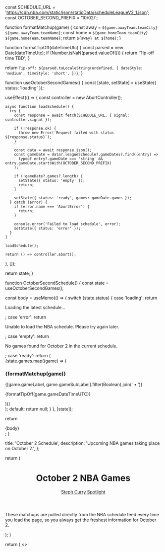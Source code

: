 
const SCHEDULE_URL = 'https://cdn.nba.com/static/json/staticData/scheduleLeagueV2_1.json';
const OCTOBER_SECOND_PREFIX = '10/02/';

function formatMatchup(game) {
  const away = `${game.awayTeam.teamCity} ${game.awayTeam.teamName}`;
  const home = `${game.homeTeam.teamCity} ${game.homeTeam.teamName}`;
  return `${away} at ${home}`;
}

function formatTipOff(dateTimeUtc) {
  const parsed = new Date(dateTimeUtc);
  if (Number.isNaN(parsed.valueOf())) {
    return 'Tip-off time TBD';
  }

  return `Tip-off: ${parsed.toLocaleString(undefined, {
    dateStyle: 'medium',
    timeStyle: 'short',
  })}`;
}

function useOctoberSecondGames() {
  const [state, setState] = useState({ status: 'loading' });

  useEffect(() => {
    const controller = new AbortController();

    async function loadSchedule() {
      try {
        const response = await fetch(SCHEDULE_URL, { signal: controller.signal });

        if (!response.ok) {
          throw new Error(`Request failed with status ${response.status}`);
        }

        const data = await response.json();
        const gameDate = data?.leagueSchedule?.gameDates?.find((entry) =>
          typeof entry?.gameDate === 'string' && entry.gameDate.startsWith(OCTOBER_SECOND_PREFIX)
        );

        if (!gameDate?.games?.length) {
          setState({ status: 'empty' });
          return;
        }

        setState({ status: 'ready', games: gameDate.games });
      } catch (error) {
        if (error.name === 'AbortError') {
          return;
        }

        console.error('Failed to load schedule', error);
        setState({ status: 'error' });
      }
    }

    loadSchedule();

    return () => controller.abort();
  }, []);

  return state;
}

function OctoberSecondSchedule() {
  const state = useOctoberSecondGames();

  const body = useMemo(() => {
    switch (state.status) {
      case 'loading':
        return <p className="status">Loading the latest schedule…</p>;
      case 'error':
        return <p className="status">Unable to load the NBA schedule. Please try again later.</p>;
      case 'empty':
        return <p className="status">No games found for October 2 in the current schedule.</p>;
      case 'ready':
        return (
          <div className="game-list">
            {state.games.map((game) => (
              <article key={game.gameId} className="game-card">
                <h3>{formatMatchup(game)}</h3>
                <p aria-label="Game type" className="game-subtitle">
                  {[game.gameLabel, game.gameSubLabel].filter(Boolean).join(' • ')}
                </p>
                <p className="game-tip-off">{formatTipOff(game.gameDateTimeUTC)}</p>
              </article>
            ))}
          </div>
        );
      default:
        return null;
    }
  }, [state]);

  return <section aria-live="polite">{body}</section>;
}

  title: 'October 2 Schedule',
  description: 'Upcoming NBA games taking place on October 2.',
};

  return (
    <div className="layout">
      <header>
        <h1>October 2 NBA Games</h1>
        <nav>
          <a href="/curry">Steph Curry Spotlight</a>
        </nav>
      </header>
      <main>
        <p>
          These matchups are pulled directly from the NBA schedule feed every time you load the page, so you always
          get the freshest information for October 2.
        </p>
        <OctoberSecondSchedule />
      </main>
    </div>
  );
}

  return (
    <>
      <style>{`
        :root {
          color-scheme: light dark;
          font-family: 'Helvetica Neue', Arial, sans-serif;
          line-height: 1.5;
        }

        body {
          margin: 0;
          background: radial-gradient(circle at top, #0a122a, #020409 70%);
          color: #f5f7ff;
        }

        a {
          color: #fbd34d;
        }

        .layout {
          min-height: 100vh;
          padding: 2.5rem 1.5rem 3.5rem;
          max-width: 960px;
          margin: 0 auto;
        }

        header {
          display: flex;
          flex-direction: column;
          gap: 0.75rem;
          margin-bottom: 2rem;
        }

        header nav a {
          font-weight: 600;
        }

        main {
          display: flex;
          flex-direction: column;
          gap: 1.5rem;
        }

        .game-list {
          display: grid;
          grid-template-columns: repeat(auto-fit, minmax(240px, 1fr));
          gap: 1.5rem;
        }

        .game-card {
          background: rgba(255, 255, 255, 0.08);
          border-radius: 16px;
          padding: 1.25rem;
          box-shadow: 0 10px 25px rgba(5, 12, 40, 0.25);
          backdrop-filter: blur(6px);
        }

        .game-card h3 {
          margin: 0 0 0.5rem;
          font-size: 1.15rem;
        }

        .game-subtitle,
        .game-tip-off,
        .status {
          margin: 0.25rem 0;
          color: rgba(245, 247, 255, 0.82);
        }

        .status {
          font-style: italic;
        }
      `}</style>
    </>
  );
}
